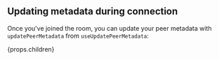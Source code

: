 ## Updating metadata during connection

Once you've joined the room, you can update your peer metadata with `updatePeerMetadata` from `useUpdatePeerMetadata`:

{props.children}
